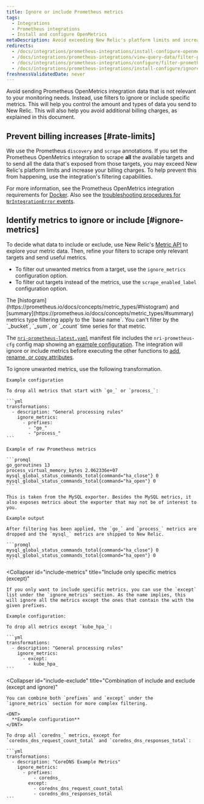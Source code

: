 ```yaml
---
title: Ignore or include Prometheus metrics
tags:
  - Integrations
  - Prometheus integrations
  - Install and configure OpenMetrics
metaDescription: Avoid exceeding New Relic's platform limits and increasing your billing charges by using the Prometheus OpenMetrics integration's filtering capabilities.
redirects:
  - /docs/integrations/prometheus-integrations/install-configure-openmetrics/ignore-or-include-prometheus-metrics
  - /docs/integrations/prometheus-integrations/view-query-data/filter-prometheus-metrics
  - /docs/integrations/prometheus-integrations/configure/filter-prometheus-metrics
  - /docs/integrations/prometheus-integrations/install-configure/ignore-or-include-prometheus-metrics
freshnessValidatedDate: never
---
```


Avoid sending Prometheus OpenMetrics integration data that is not relevant to your monitoring needs. Instead, use filters to ignore or include specific metrics. This will help you control the amount and types of data you send to New Relic. This will also help you avoid additional billing charges, as explained in this document.

## Prevent billing increases [#rate-limits]

We use the Prometheus `discovery` and `scrape` annotations. If you set the Prometheus OpenMetrics integration to scrape <DNT>**all**</DNT> the available targets and to send all the data that's exposed from those targets, you may exceed New Relic's platform limits and increase your billing charges. To help prevent this from happening, use the integration's filtering capabilities.

For more information, see the Prometheus OpenMetrics integration requirements for [Docker](/docs/integrations/prometheus-integrations/get-started/monitor-prometheus-new-relic#OpenMetrics). Also see the [troubleshooting procedures for `NrIntegrationError` events](/docs/integrations/prometheus-integrations/troubleshooting/rate-limit-errors-prometheus-integration).

## Identify metrics to ignore or include [#ignore-metrics]

To decide what data to include or exclude, use New Relic's [Metric API](/docs/data-ingest-apis/get-data-new-relic/metric-api/view-query-you-metric-data#explore-metric-data) to explore your metric data. Then, refine your filters to scrape only relevant targets and send useful metrics.

* To filter out unwanted metrics from a target, use the `ignore_metrics` configuration option.
* To filter out targets instead of the metrics, use the `scrape_enabled_label` configuration option.

<Callout variant="caution">
  The [histogram](https://prometheus.io/docs/concepts/metric_types/#histogram) and [summary](https://prometheus.io/docs/concepts/metric_types/#summary) metrics type filtering apply to the `base name`. You can't filter by the `_bucket`, `_sum`, or `_count` time series for that metric.
</Callout>

The [`nri-prometheus-latest.yaml`](https://download.newrelic.com/infrastructure_agent/integrations/kubernetes/nri-prometheus-latest.yaml) manifest file includes the `nri-prometheus-cfg` config map showing an [example configuration](/docs/integrations/prometheus-integrations/configure/configure-prometheus-openmetrics-integration). The integration will ignore or include metrics before executing the other functions to [add, rename, or copy attributes](/docs/integrations/prometheus-integrations/view-query-data/add-rename-copy-prometheus-attributes).

<CollapserGroup>
  <Collapser
    id="example-ignore"
    title="Filter out unwanted metrics (ignore)"
  >
    To ignore unwanted metrics, use the following transformation.

    Example configuration

    To drop all metrics that start with `go_` or `process_`:

    ```yml
    transformations:
      - description: "General processing rules"
        ignore_metrics:
          - prefixes:
            - "go_"
            - "process_"
    ```

    Example of raw Prometheus metrics

    ```promql
    go_goroutines 13
    process_virtual_memory_bytes 2.062336e+07
    mysql_global_status_commands_total{command="ha_close"} 0
    mysql_global_status_commands_total{command="ha_open"} 0
    ```

    This is taken from the MySQL exporter. Besides the MySQL metrics, it also exposes metrics about the exporter that may not be of interest to you.

    Example output

    After filtering has been applied, the `go_` and `process_` metrics are dropped and the `mysql_` metrics are shipped to New Relic.

    ```promql
    mysql_global_status_commands_total{command="ha_close"} 0 
    mysql_global_status_commands_total{command="ha_open"} 0
    ```
  </Collapser>

  <Collapser
    id="include-metrics"
    title="Include only specific metrics (except)"
  >
    If you only want to include specific metrics, you can use the `except` list under the `ignore_metrics` section. As the name implies, this will ignore all the metrics except the ones that contain the with the given prefixes.

    Example configuration:

    To drop all metrics except `kube_hpa_`:

    ```yml
    transformations:
      - description: "General processing rules"
        ignore_metrics:
          - except:
            - kube_hpa_
    ```
  </Collapser>

  <Collapser
    id="include-exclude"
    title="Combination of include and exclude (except and ignore)"
  >
    You can combine both `prefixes` and `except` under the `ignore_metrics` section for more complex filtering.

    <DNT>
      **Example configuration**
    </DNT>

    To drop all `coredns_` metrics, except for `coredns_dns_request_count_total` and `coredns_dns_responses_total`:

    ```yml
    transformations:
      - description: "CoreDNS Example Metrics"
        ignore_metrics:
          - prefixes:
              - coredns_
            except:
              - coredns_dns_request_count_total
              - coredns_dns_responses_total
    ```
  </Collapser>
</CollapserGroup>
